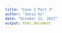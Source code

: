 ```yaml
---
title: "Case 2 Part 3"
author: "Sonia Xu"
date: "October 22, 2017"
output: html_document
---
```


```r

```
